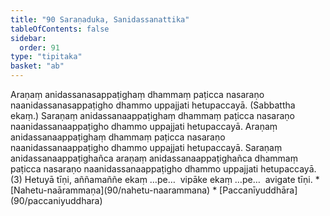 ```yaml
---
title: "90 Saraṇaduka, Sanidassanattika"
tableOfContents: false
sidebar:
  order: 91
type: "tipitaka"
basket: "ab"
---
```



<DynamicBreadcrumb />

<Division number="102">

<Paragraph number="279">
Araṇaṃ anidassanasappaṭighaṃ dhammaṃ paṭicca nasaraṇo naanidassanasappaṭigho dhammo uppajjati hetupaccayā. (Sabbattha ekaṃ.)

</Paragraph>

<Paragraph number="280">
Saraṇaṃ anidassanaappaṭighaṃ dhammaṃ paṭicca nasaraṇo naanidassanaappaṭigho dhammo uppajjati hetupaccayā. Araṇaṃ anidassanaappaṭighaṃ dhammaṃ paṭicca nasaraṇo naanidassanaappaṭigho dhammo uppajjati hetupaccayā. Saraṇaṃ anidassanaappaṭighañca araṇaṃ anidassanaappaṭighañca dhammaṃ paṭicca nasaraṇo naanidassanaappaṭigho dhammo uppajjati hetupaccayā. (3)

</Paragraph>

<Paragraph number="281">
Hetuyā tīṇi, aññamaññe ekaṃ …pe…  vipāke ekaṃ …pe…  avigate tīṇi.

</Paragraph>
</Division>

<TableOfContents>
* [Nahetu-naārammaṇa](90/nahetu-naarammana)
* [Paccanīyuddhāra](90/paccaniyuddhara)
</TableOfContents>